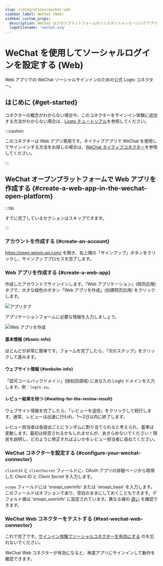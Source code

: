 ```yaml
---
slug: /integrations/wechat-web
sidebar_label: WeChat (Web)
sidebar_custom_props:
  description: WeChat はクロスプラットフォームのインスタントメッセージングアプリです。
  logoFilename: 'wechat.svg'
---
```



# WeChat を使用してソーシャルログインを設定する (Web)

Web アプリでの WeChat ソーシャルサインインのための公式 Logto コネクター。

<GuideTip />

## はじめに \{#get-started}

コネクターの概念がわからない場合や、このコネクターをサインイン体験に追加する方法がわからない場合は、[Logto チュートリアル](/connectors/social-connectors)を参照してください。

:::caution

このコネクターは Web アプリ専用です。ネイティブアプリで WeChat を使用してサインインする方法をお探しの場合は、[WeChat ネイティブコネクター](/integrations/wechat-native)を参照してください。

:::

## WeChat オープンプラットフォームで Web アプリを作成する \{#create-a-web-app-in-the-wechat-open-platform}

:::tip

すでに完了しているセクションはスキップできます。

:::

### アカウントを作成する \{#create-an-account}

https://open.weixin.qq.com/ を開き、右上隅の「サインアップ」ボタンをクリックし、サインアッププロセスを完了します。

### Web アプリを作成する \{#create-a-web-app}

作成したアカウントでサインインします。「Web アプリケーション」(网页应用) タブで、大きな緑色のボタン「Web アプリを作成」(创建网页应用) をクリックします。

<img src="/img/assets/app-tabs.png" alt="アプリタブ" />

アプリケーションフォームに必要な情報を入力しましょう。

<img src="/img/assets/create-web-app.png" alt="Web アプリを作成" />

#### 基本情報 \{#basic-info}

ほとんどが非常に簡単です。フォームを完了したら、「次のステップ」をクリックして進みます。

#### ウェブサイト情報 \{#website-info}

「認可コールバックドメイン」(授权回调域) にあなたの Logto ドメインを入力します。例：`logto.io`。

#### レビュー結果を待つ \{#waiting-for-the-review-result}

ウェブサイト情報を完了したら、「レビューを送信」をクリックして続行します。通常、レビューは迅速に行われ、1〜2日以内に終了します。

レビュー担当者は各提出ごとにランダムに割り当てられると考えられ、基準は変動します。最初は拒否されるかもしれませんが、あきらめないでください！現状を説明し、どのように修正すればよいかをレビュー担当者に尋ねてください。

### WeChat コネクターを設定する \{#configure-your-wechat-connector}

`clientId` と `clientSecret` フィールドに、OAuth アプリの詳細ページから取得した _Client ID_ と _Client Secret_ を入力します。

`scope` フィールドには 'snsapi_userinfo' または 'snsapi_base' を入力します。このフィールドはオプションであり、空白のままにしておくこともできます。デフォルト値は 'snsapi_userinfo' に設定されています。異なる値の [違い](https://developers.weixin.qq.com/doc/offiaccount/OA_Web_Apps/Wechat_webpage_authorization.html) を確認できます。

### WeChat Web コネクターをテストする \{#test-wechat-web-connector}

これで完了です。[サインイン体験でソーシャルコネクターを有効にする](/connectors/social-connectors/#enable-social-sign-in) のを忘れないでください。

WeChat Web コネクターが有効になると、再度アプリにサインインして動作を確認できます。
